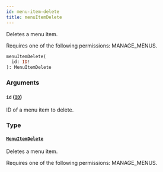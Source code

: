 ```yaml
---
id: menu-item-delete
title: menuItemDelete
---
```



Deletes a menu item. 

Requires one of the following permissions: MANAGE_MENUS.

```graphql
menuItemDelete(
  id: ID!
): MenuItemDelete
```


### Arguments

#### `id` ([`ID`](../../../developer/api-reference/scalars/id))

ID of a menu item to delete.


### Type

#### [`MenuItemDelete`](../../../developer/api-reference/objects/menu-item-delete) 

Deletes a menu item. 

Requires one of the following permissions: MANAGE_MENUS.




